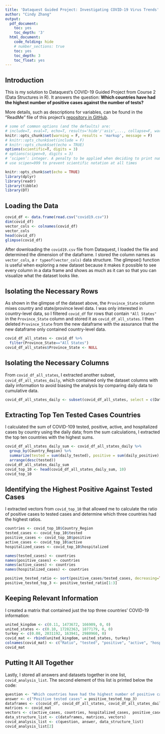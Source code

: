 ---
title: 'Dataquest Guided Project: Investigating COVID-19 Virus Trends'
author: "Cindy Zhang"
output: 
  pdf_document:
    toc: yes
    toc_depth: '3'
  html_document:
    code_folding: hide
    # number_sections: true
    toc: yes
    toc_depth: 3
    toc_float: yes
---
## Introduction

This is my solution to Dataquest's COVID-19 Guided Project from Course 2 (Data Structures in R). It answers the question: **Which countries have had the highest number of positive cases against the number of tests?** 

More details, such as descriptions for variables, can be found in the "ReadMe" file of this project's [repository in GitHub](https://github.com/chundychang/DQ-COVID-project).

```{r setup, include=FALSE}
# some of common options (and the defaults) are: 
# include=T, eval=T, echo=T, results='hide'/'asis',..., collapse=F, warning=T, message=T, error=T, cache=T, fig.width=6, fig.height=4, fig.dim=c(6,4) #inches, fig.align='left'/'center','right', 
knitr::opts_chunk$set(warning = F, results = 'markup', message = F)
# knitr::opts_chunk$set(include = F)
# knitr::opts_chunk$set(echo = TRUE)
options(scientific=T, digits = 3) 
# options(scipen=9, digits = 3) 
# ‘scipen’: integer. A penalty to be applied when deciding to print numeric values in fixed or exponential notation.  Positive values bias towards fixed and negative towards scientific notation: fixed notation will be preferred unless it is more than ‘scipen’ digits wider.
# use scipen=999 to prevent scientific notation at all times
```

```{r pkg, include=FALSE}
knitr::opts_chunk$set(echo = TRUE)
library(dplyr)
library(readr)
library(tibble)
library(DT)
```

## Loading the Data

```{r dataload}
covid_df <- data.frame(read.csv("covid19.csv"))
dim(covid_df)
vector_cols <- colnames(covid_df)
vector_cols
head(covid_df)
glimpse(covid_df)
```

After downloading the `covid19.csv` file from Dataquest, I loaded the file and determined the dimension of the dataframe. I stored the column names as `vector_cols`, a `r typeof(vector_cols)` data structure. The glimpse() function is useful when exploring a new dataset because it makes it possible to see every column in a data frame and shows as much as it can so that you can visualize what the dataset looks like. 

## Isolating the Necessary Rows

As shown in the glimpse of the dataset above, the `Province_State` column mixes country and state/province level data. I was only interested in country-level data, so I filtered `covid_df` for rows that contain `"All States"` in the `Province_State` column and stored it as `covid_df_all_states`. I then deleted `Province_State` from the new dataframe with the assurance that the new dataframe only contained country-level data.

```{r filter}
covid_df_all_states <- covid_df %>%
  filter(Province_State=="All States")
covid_df_all_states$Province_State <- NULL
```

## Isolating the Necessary Columns

From `covid_df_all_states`, I extracted another subset, `covid_df_all_states_daily`, which contained only the dataset columns with daily information to avoid biasing the analysis by comparing daily data to cumulative data. 

```{r dailymeasure}
covid_df_all_states_daily <- subset(covid_df_all_states, select = c(Date, Country_Region, active, hospitalizedCurr, daily_tested, daily_positive))
```

## Extracting Top Ten Tested Cases Countries

I calculated the sum of COVID-109 tested, positive, active, and hospitalized cases by country using the daily data; from the sum calculations, I extracted the top ten countries with the highest sums.

```{r dailysum}
covid_df_all_states_daily_sum <- covid_df_all_states_daily %>%
  group_by(Country_Region) %>%
  summarize(tested = sum(daily_tested), positive = sum(daily_positive), active = sum(active), hospitalized = sum(hospitalizedCurr)) %>%
  arrange(desc(tested))
covid_df_all_states_daily_sum
covid_top_10 <- head(covid_df_all_states_daily_sum, 10)
covid_top_10
```

## Identifying the Highest Positive Against Tested Cases

I extracted vectors from `covid_top_10` that allowed me to calculate the ratio of positive cases to tested cases and determine which three countries had the highest ratios.

```{r vector}
countries <- covid_top_10$Country_Region
tested_cases <- covid_top_10$tested
positive_cases <- covid_top_10$positive
active_cases <- covid_top_10$active
hospitalized_cases <- covid_top_10$hospitalized
```

```{r vectornames}
names(tested_cases) <- countries
names(positive_cases) <- countries
names(active_cases) <- countries
names(hospitalized_cases) <- countries
```

```{r topthree}
positive_tested_ratio <- sort(positive_cases/tested_cases, decreasing=TRUE)
positive_tested_top_3 <- positive_tested_ratio[1:3]
```

## Keeping Relevant Information

I created a matrix that contained just the top three countries' COVID-19 information:

```{r vectortomatrix}
united_kingdom <- c(0.11, 1473672, 166909, 0, 0)
united_states <- c(0.10, 17282363, 1877179, 0, 0)
turkey <- c(0.08, 2031192, 163941, 2980960, 0)
covid_mat <- rbind(united_kingdom, united_states, turkey)
colnames(covid_mat) <- c("Ratio", "tested", "positive", "active", "hospitalized")
covid_mat
```

## Putting It All Together

Lastly, I stored all answers and datasets together in one list, `covid_analysis_list`. The second element of this list is printed below the code:

```{r list}
question <- "Which countries have had the highest number of positive cases against the number of tests?"
answer <- c("Positive tested cases" = positive_tested_top_3)
dataframes <- c(covid_df, covid_df_all_states, covid_df_all_states_daily, covid_df_all_states_daily_sum, covid_top_10)
matrices <- covid_mat
vectors <- c(active_cases, countries, hospitalized_cases, positive_cases, positive_tested_ratio, positive_tested_top_3, tested_cases, turkey, united_kingdom, united_states, vector_cols)
data_structure_list <- c(dataframes, matrices, vectors)
covid_analysis_list <- c(question, answer, data_structure_list)
covid_analysis_list[2]
```